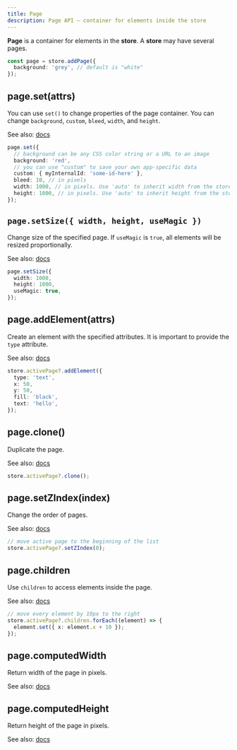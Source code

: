 ```yaml
---
title: Page
description: Page API — container for elements inside the store
---
```


**Page** is a container for elements in the **store**. A **store** may have several pages.

```ts
const page = store.addPage({
  background: 'grey', // default is "white"
});
```

## page.set(attrs)

You can use `set()` to change properties of the page container. You can change `background`, `custom`, `bleed`, `width`, and `height`.

See also: [docs](https://developer.polotno.com/docs/page-overview#pagesetattrs)

```ts
page.set({
  // background can be any CSS color string or a URL to an image
  background: 'red',
  // you can use "custom" to save your own app-specific data
  custom: { myInternalId: 'some-id-here' },
  bleed: 10, // in pixels
  width: 1000, // in pixels. Use 'auto' to inherit width from the store
  height: 1000, // in pixels. Use 'auto' to inherit height from the store
});
```

## `page.setSize({ width, height, useMagic })`

Change size of the specified page. If `useMagic` is `true`, all elements will be resized proportionally.

See also: [docs](https://developer.polotno.com/docs/page-overview#pagesetsize-width-height-usemagic-)

```ts
page.setSize({
  width: 1000,
  height: 1000,
  useMagic: true,
});
```

## page.addElement(attrs)

Create an element with the specified attributes. It is important to provide the `type` attribute.

See also: [docs](https://developer.polotno.com/docs/page-overview#pageaddelementattrs)

```ts
store.activePage?.addElement({
  type: 'text',
  x: 50,
  y: 50,
  fill: 'black',
  text: 'hello',
});
```

## page.clone()

Duplicate the page.

See also: [docs](https://developer.polotno.com/docs/page-overview#pageclone)

```ts
store.activePage?.clone();
```

## page.setZIndex(index)

Change the order of pages.

See also: [docs](https://developer.polotno.com/docs/page-overview#pagesetzindexindex)

```ts
// move active page to the beginning of the list
store.activePage?.setZIndex(0);
```

## page.children

Use `children` to access elements inside the page.

See also: [docs](https://developer.polotno.com/docs/page-overview#pagechildren)

```ts
// move every element by 10px to the right
store.activePage?.children.forEach((element) => {
  element.set({ x: element.x + 10 });
});
```

## page.computedWidth

Return width of the page in pixels.

See also: [docs](https://developer.polotno.com/docs/page-overview#pagecomputedwidth)

## page.computedHeight

Return height of the page in pixels.

See also: [docs](https://developer.polotno.com/docs/page-overview#pagecomputedheight)


